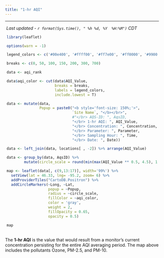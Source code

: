 ---
title: "1-hr AQI"
---  


<script type="text/JavaScript">
  setTimeout(function() { window.location=window.location;}, 350000);
</script>

<hr>  


<div style = "margin-left: 4px;"> 
 _Last updated - `r format(Sys.time(), " %h %d, %Y  %H:%M")` CDT_
</div>

<div style = "margin-right: 1%; margin-left: 1%;">   
```{r leafMap, message=F, echo=F, warning=F,  fig.height = 5.3}
library(leaflet)

options(warn = -1)

legend_colors <- c('#00e400', '#ffff00', '#ff7e00', '#ff0000', '#99004c', '#7e0023')

breaks <- c(0, 50, 100, 150, 200, 300, 700)

data <- aqi_rank 

data$aqi_color <- cut(data$AQI_Value, 
                      breaks = breaks, 
                      labels = legend_colors,
                      include.lowest = T)

data <- mutate(data, 
               Popup = paste0("<b style='font-size: 150%;'>", 
                              `Site Name`, "</b></br>", 
                              #"</br> AQS-ID: ", AqsID,
                              "</br> 1-hr AQI: ", AQI_Value,
                              "</br> Concentration: ", Concentration,
                              "</br> Parameter: ", Parameter,
                              "</br> Sampling Hour: ", Time,
                              "</br> Date: ", Date))

data <- left_join(data, locations[ , -2]) %>% arrange(AQI_Value)

data <- group_by(data, AqsID) %>%
        mutate(circle_scale = round(min(max(AQI_Value ** 0.5, 4.5), 12, na.rm = T), 1))

map <- leaflet(data[, c(9,13:17)], width='99%') %>%
  setView(lat = 46.33, lng= -95.2, zoom= 6) %>%
  addProviderTiles("CartoDB.Positron") %>%
  addCircleMarkers(~Long, ~Lat, 
                   popup = ~Popup, 
                   radius = ~circle_scale, 
                   fillColor = ~aqi_color,
                   color = 'gray',
                   weight = 2, 
                   fillOpacity = 0.65,
                   opacity = 0.5)

map 
```
</div>
<br>
The __1-hr AQI__ is the value that would result from a monitor's current concentration persisting for the entire AQI averaging period. The map above includes the pollutants Ozone, PM-2.5, and PM-10.
